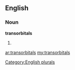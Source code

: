 ==English==

===Noun===
'''transorbitals'''

# {{plural of|[[transorbital]]}}

[[Category:English plurals]]

[[ar:transorbitals]]
[[my:transorbitals]]